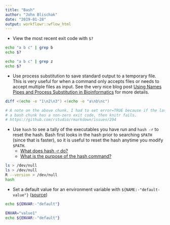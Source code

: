 ```yaml
---
title: "Bash"
author: "John Blischak"
date: "2019-01-28"
output: workflowr::wflow_html
---
```


* View the most recent exit code with `$?`

```bash
echo "a b c" | grep b
echo $?
```

```bash
echo "a b c" | grep z
echo $?
```

* Use process substitution to save standard output to a temporary file. This is
very useful for when a command only accepts files or needs to accept multiple
files as input. See the very nice blog post [Using Names Pipes and Process
Substitution in Bioinformatics][process-substitution] for more details.

[process-substitution]: http://vincebuffalo.org/blog/2013/08/08/using-names-pipes-and-process-substitution-in-bioinformatics.html

```bash
diff <(echo -e "1\n2\n3") <(echo -e "a\nb\nc")
```

```r
# A note on the above chunk. I had to set error=TRUE because if the last line of
# a bash chunk has a non-zero exit code, then knitr fails.
# https://github.com/rstudio/rmarkdown/issues/294
```

* Use `hash` to see a tally of the executables you have run and `hash -r` to
reset the hash. Bash first looks in the hash prior to searching `$PATH` (since
that is faster), so it is useful to reset the hash anytime you modify `$PATH`.
    * [What does hash -r do?](https://stackoverflow.com/questions/41450171/miniconda-and-travis-what-does-hash-r-do)
    * [What is the purpose of the hash command?](https://unix.stackexchange.com/questions/86012/what-is-the-purpose-of-the-hash-command)

```bash
ls > /dev/null
ls > /dev/null
R --version > /dev/null
hash
```

* Set a default value for an environment variable with `${NAME:-"default-value"}`
([source](https://gist.github.com/arigesher/ec23192b95fffa7c819988b42a4ad5bd#file-trigger_build-bash-L15))

```bash
echo ${ENVAR:-"default"}
```

```bash
ENVAR="value1"
echo ${ENVAR:-"default"}
```
